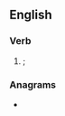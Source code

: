 ==English==

===Verb===
{{head|en|verb form}}

# {{present participle of|glue|lang=en|nodot=1|nocat=1}}; {{alternative spelling of|gluing|lang=en|nocap=1}}

===Anagrams===
* {{anagrams|en|a=eggilnu|luge-ing|lugeing}}
